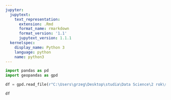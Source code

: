 ```yaml
---
jupyter:
  jupytext:
    text_representation:
      extension: .Rmd
      format_name: rmarkdown
      format_version: '1.1'
      jupytext_version: 1.1.1
  kernelspec:
    display_name: Python 3
    language: python
    name: python3
---
```


```python
import pandas as pd
import geopandas as gpd
```

```python
df = gpd.read_file(r"C:\Users\grzeg\Desktop\studia\Data Science\2 rok\semestr 2\Spatial\project\shapefile\dzielnice_Warszawy.shp", encoding = 'utf-8')
```

```python
df
```

```python

```
